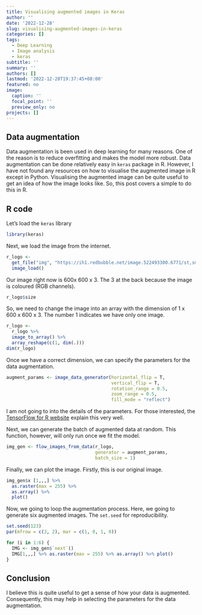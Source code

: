 ```yaml
---
title: Visualising augmented images in Keras
author: ''
date: '2022-12-28'
slug: visualising-augmented-images-in-keras
categories: []
tags:
  - Deep Learning
  - Image analysis
  - keras
subtitle: ''
summary: ''
authors: []
lastmod: '2022-12-28T19:37:45+08:00'
featured: no
image:
  caption: ''
  focal_point: ''
  preview_only: no
projects: []
---
```


## Data augmentation

Data augmentation is been used in deep learning for many reasons. One of the reason is to reduce overfitting and makes the model more robust. Data augmentation can be done relatively easy in `keras` package in R. However, I have not found any resources on how to visualise the augmented image in R except in Python. Visualising the augmented image can be quite useful to get an idea of how the image looks like. So, this post covers a simple to do this in R.

## R code

Let's load the `keras` library

```r
library(keras)
```

Next, we load the image from the internet.

```r

r_logo <- 
  get_file("img", "https://ih1.redbubble.net/image.522493300.6771/st,small,507x507-pad,600x600,f8f8f8.jpg") %>% 
  image_load()
```

Our image right now is 600x 600 x 3. The 3 at the back because the image is coloured (RGB channels).

```r
r_logo$size
```

So, we need to change the image into an array with the dimension of 1 x 600 x 600 x 3. The number 1 indicates we have only one image.

```r
r_logo <- 
  r_logo %>% 
  image_to_array() %>% 
  array_reshape(c(1, dim(.)))
dim(r_logo)
```

Once we have a correct dimension, we can specify the parameters for the data augmentation.

```r
augment_params <- image_data_generator(horizontal_flip = T, 
                                       vertical_flip = T,
                                       rotation_range = 0.5,
                                       zoom_range = 0.5,
                                       fill_mode = "reflect")
```

I am not going to into the details of the parameters. For those interested, the [TensorFlow for R website](https://tensorflow.rstudio.com/reference/keras/image_data_generator) explain this very well.

Next, we can generate the batch of augmented data at random. This function, however, will only run once we fit the model.

```r
img_gen <- flow_images_from_data(r_logo,
                                 generator = augment_params, 
                                 batch_size = 1)
```

Finally, we can plot the image. Firstly, this is our original image.

```r
img_gen$x [1,,,] %>% 
  as.raster(max = 255) %>% 
  as.array() %>% 
  plot()
```

Now, we going to loop the augmentation process. Here, we going to generate six augmented images. The `set.seed` for reproducibility.

```r
set.seed(123)
par(mfrow = c(3, 2), mar = c(1, 0, 1, 0))

for (i in 1:6) {
  IMG <- img_gen$`next`()
  IMG[1,,,] %>% as.raster(max = 255) %>% as.array() %>% plot()
}
```

## Conclusion

I believe this is quite useful to get a sense of how your data is augmented. Consequently, this may help in selecting the parameters for the data augmentation.
